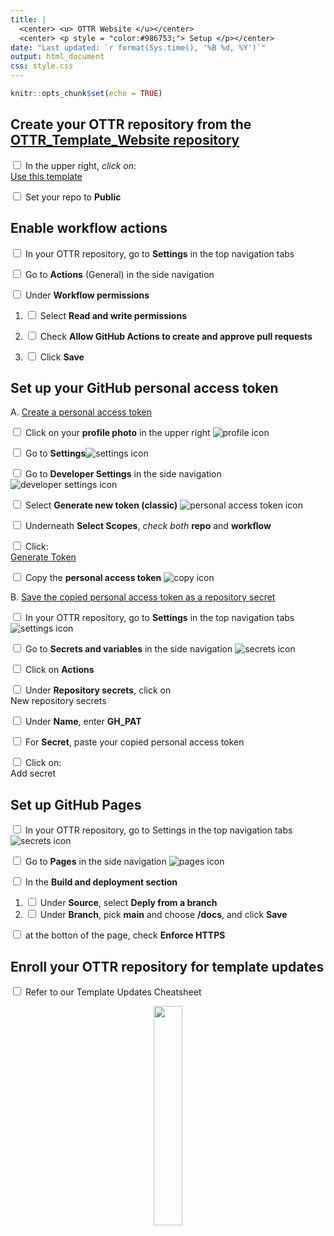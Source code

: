 ```yaml
---
title: |
  <center> <u> OTTR Website </u></center>
  <center> <p style = "color:#986753;"> Setup </p></center>
date: "Last updated: `r format(Sys.time(), '%B %d, %Y')`"
output: html_document
css: style.css
---
```


```r
knitr::opts_chunk$set(echo = TRUE)
```


## Create your OTTR repository from the [OTTR_Template_Website repository](OTTR_Template_Website repository)

<input type="checkbox">  In the upper right, _click on_: <div class = "github_button"><a href="http://stackoverflow.com"> Use this template</a></div>

<input type="checkbox">  Set your repo to **Public**

## Enable workflow actions

<input type="checkbox">  In your OTTR repository, go to **Settings** in the top navigation tabs

<input type="checkbox">  Go to **Actions** (General) in the side navigation

<input type="checkbox">   Under **Workflow permissions**

1. <input type="checkbox"> Select **Read and write permissions**

2. <input type="checkbox">  Check **Allow GitHub Actions to create and approve pull requests**

3. <input type="checkbox">  Click **Save**

## Set up your GitHub personal access token

A. [Create a personal access token](https://docs.github.com/en/authentication/keeping-your-account-and-data-secure/managing-your-personal-access-tokens)

<input type="checkbox"> Click on your **profile photo** in the upper right <img src="resources/icons/profile_photo.png" alt="profile icon" class = icon>

<input type="checkbox"> Go to **Settings**<img src="resources/icons/settings_gear.png" alt="settings icon" class = icon>

<input type="checkbox"> Go to **Developer Settings** in the side navigation <img src="resources/icons/developer_settings.png" alt="developer settings icon" class = icon>

<input type="checkbox"> Select **Generate new token (classic)** <img src="resources/icons/personal_access_tokens.png" alt="personal access token icon" class = icon>

<input type="checkbox"> Underneath **Select Scopes**, *check both* **repo** and **workflow** 

<input type="checkbox"> Click: <div class = "github_button"><a href="https://github.com/settings/tokens/new"> Generate Token</a></div>

<input type="checkbox"> Copy the **personal access token** <img src="resources/icons/copy.png" alt="copy icon" class = icon>

B. [Save the copied personal access token as a repository secret](https://docs.github.com/en/codespaces/managing-codespaces-for-your-organization/managing-development-environment-secrets-for-your-repository-or-organization#adding-secrets-for-a-repository)

<input type="checkbox"> In your OTTR repository, go to **Settings** in the top navigation tabs <img src="resources/icons/settings_gear.png" alt="settings icon" class = icon>

<input type="checkbox"> Go to **Secrets and variables** in the side navigation <img src="resources/icons/secrets_and_variables.png" alt="secrets icon" class = icon> 

<input type="checkbox"> Click on **Actions**

<input type="checkbox"> Under **Repository secrets**, click on <div class = "github_button"> New repository secrets </div>

<input type="checkbox"> Under **Name**, enter **GH_PAT**

<input type="checkbox"> For **Secret**, paste your copied personal access token

<input type="checkbox"> Click on: <div class = "github_button"> Add secret </div>

## Set up GitHub Pages

<input type="checkbox"> In your OTTR repository, go to Settings in the top navigation tabs <img src="resources/icons/settings_gear.png" alt="secrets icon" class = icon>

<input type="checkbox"> Go to **Pages** in the side navigation <img src="resources/icons/pages.png"  alt="pages icon" class = icon>

<input type="checkbox"> In the **Build and deployment section** 

  1. <input type="checkbox"> Under **Source**, select **Deply from a branch**
  2. <input type="checkbox"> Under **Branch**, pick **main** and choose **/docs**, and click **Save** 
  
<input type="checkbox"> at the botton of the page, check **Enforce HTTPS**
 
 
## Enroll your OTTR repository for template updates

<input type="checkbox"> Refer to our Template Updates Cheatsheet


<center>
<a href="https://ottrproject.org">
  <img src="resources/images/basic_otter_water.png" width = 30%>
</a>
</center>
